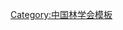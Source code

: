 {{Navbox
| name   = 中国林学会第九届理事会
| title  = [[中国林学会]]第九届理事会
| above  = 1997年10月－2002年8月
| bodyclass = hlist
| group1 = 名誉理事长
| list1  = [[高德占]]
| group2 = 理事长
| list2  = [[刘于鹤]]
| group3 = 第一副理事长
| list3  = [[江泽慧]]
| group4 = 副理事长
| list4  = 
* [[施斌样]]（常务）
* [[张久荣]]
* [[寇文正]]
* [[尹伟伦]]
| group5 = 常务理事
| list5  = 
* [[于志民]]
* [[马福|马　福]]
* [[王长福]]
* [[王庆礼]]
* [[尹伟伦]]
* [[刘于鹤]]
* [[刘永龙]]
* [[江泽慧]]
* [[朱元鼎]]
* [[何发理]]
* [[陈继海]]
* [[宋长义]]
* [[宋文和]]
* [[张久荣]]
* [[张守攻]]
* [[张宗辉]]
* [[张柏涛]]
* [[李岩泉]]
* [[李葆珍]]
* [[李满盈]]
* [[李坚|李　坚]]
* [[林进|林　进]]
* [[施季森]]
* [[施斌祥]]
* [[祝列克]]
* [[赵爱群]]
* [[寇文正]]
* [[程美瑾]]
| group6 = 秘书长
| list6  = [[施斌祥]]（兼）
| group7 = 副秘书长
| list7  =
* [[宋长义]]
* [[程美瑾]]
* [[李岩泉]]
}}<noinclude>
{{collapsible option}}
[[Category:中国林学会模板]]
</noinclude>